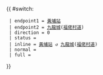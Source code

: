 {{ #switch: {{{format|}}}
  | endpoint1 = [[黃埔花園公共運輸交匯處|黃埔站]]
  | endpoint2 = [[九龍城]]([[福佬村道]])
  | direction = 0
  | status = 
  | inline = [[黃埔花園公共運輸交匯處|黃埔站]] ↺ [[九龍城]]([[福佬村道]])
  | normal =
  | full =
}}